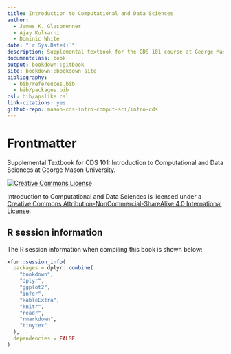 ```yaml
--- 
title: Introduction to Computational and Data Sciences
author:
  - James K. Glasbrenner
  - Ajay Kulkarni
  - Dominic White
date: "`r Sys.Date()`"
description: Supplemental textbook for the CDS 101 course at George Mason University.
documentclass: book
output: bookdown::gitbook
site: bookdown::bookdown_site
bibliography:
  - bib/references.bib
  - bib/packages.bib
csl: bib/apslike.csl
link-citations: yes
github-repo: mason-cds-intro-comput-sci/intro-cds
---
```


# Frontmatter {-}

Supplemental Textbook for CDS 101: Introduction to Computational and Data Sciences at George Mason University.

<a rel="license" href="http://creativecommons.org/licenses/by-nc-sa/4.0/">
  <img alt="Creative Commons License" style="border-width:0" src="https://i.creativecommons.org/l/by-nc-sa/4.0/88x31.png" />
</a>

<span xmlns:dct="http://purl.org/dc/terms/" property="dct:title">Introduction to Computational and Data Sciences</span> is licensed under a <a rel="license" href="http://creativecommons.org/licenses/by-nc-sa/4.0/">Creative Commons Attribution-NonCommercial-ShareAlike 4.0 International License</a>.

## R session information {#r-session-information .unnumbered}

The R session information when compiling this book is shown below:

```r
xfun::session_info(
  packages = dplyr::combine(
    "bookdown",
    "dplyr",
    "ggplot2",
    "infer",
    "kableExtra",
    "knitr",
    "readr",
    "rmarkdown",
    "tinytex"
  ),
  dependencies = FALSE
)
```
